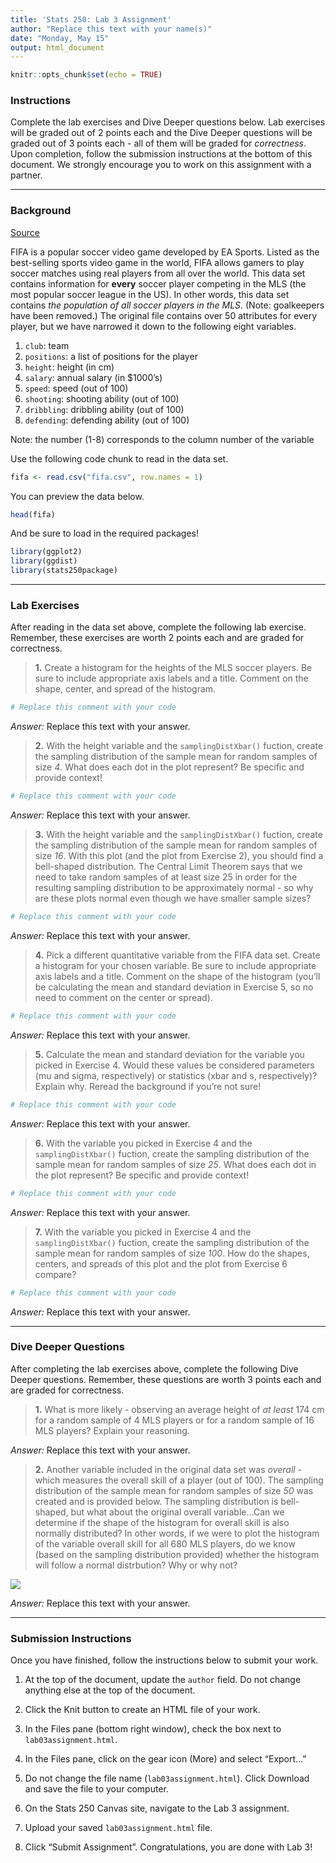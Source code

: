 ```yaml
---
title: 'Stats 250: Lab 3 Assignment'
author: "Replace this text with your name(s)"
date: "Monday, May 15"
output: html_document
---
```


```r
knitr::opts_chunk$set(echo = TRUE)
```


### Instructions

Complete the lab exercises and Dive Deeper questions below. Lab exercises will be graded out of 2 points each and the Dive Deeper questions will be graded out of 3 points each - all of them will be graded for *correctness*. Upon completion, follow the submission instructions at the bottom of this document. We strongly encourage you to work on this assignment with a partner. 

***

### Background

[Source](https://www.kaggle.com/datasets/stefanoleone992/fifa-22-complete-player-dataset)

FIFA is a popular soccer video game developed by EA Sports. Listed as the best-selling sports video game in the world, FIFA allows gamers to play soccer matches using real players from all over the world. This data set contains information for **every** soccer player competing in the MLS (the most popular soccer league in the US). In other words, this data set contains *the population of all soccer players in the MLS*. (Note: goalkeepers have been removed.) The original file contains over 50 attributes for every player, but we have narrowed it down to the following eight variables.  

1. `club`: team
2. `positions`: a list of positions for the player
3. `height`: height (in cm)
4. `salary`: annual salary (in $1000's)
5. `speed`: speed (out of 100)
6. `shooting`: shooting ability (out of 100)
7. `dribbling`: dribbling ability (out of 100)
8. `defending`: defending ability (out of 100)

Note: the number (1-8) corresponds to the column number of the variable


Use the following code chunk to read in the data set. 

```r
fifa <- read.csv("fifa.csv", row.names = 1)
```

You can preview the data below.

```r
head(fifa)
```

And be sure to load in the required packages!

```r
library(ggplot2)
library(ggdist)
library(stats250package)
```


***


### Lab Exercises

After reading in the data set above, complete the following lab exercise. Remember, these exercises are worth 2 points each and are graded for correctness.

> **1.** Create a histogram for the heights of the MLS soccer players. Be sure to include appropriate axis labels and a title. Comment on the shape, center, and spread of the histogram.

```r
# Replace this comment with your code

```

*Answer:* Replace this text with your answer.



> **2.** With the height variable and the `samplingDistXbar()` fuction, create the sampling distribution of the sample mean for random samples of size *4*. What does each dot in the plot represent? Be specific and provide context!

```r
# Replace this comment with your code

```

*Answer:* Replace this text with your answer.



> **3.** With the height variable and the `samplingDistXbar()` fuction, create the sampling distribution of the sample mean for random samples of size *16*. With this plot (and the plot from Exercise 2), you should find a bell-shaped distribution. The Central Limit Theorem says that we need to take random samples of at least size 25 in order for the resulting sampling distribution to be approximately normal - so why are these plots normal even though we have smaller sample sizes? 

```r
# Replace this comment with your code

```

*Answer:* Replace this text with your answer. 



> **4.** Pick a different quantitative variable from the FIFA data set. Create a histogram for your chosen variable. Be sure to include appropriate axis labels and a title. Comment on the shape of the histogram (you'll be calculating the mean and standard deviation in Exercise 5, so no need to comment on the center or spread).

```r
# Replace this comment with your code

```

*Answer:* Replace this text with your answer.



> **5.**  Calculate the mean and standard deviation for the variable you picked in Exercise 4. Would these values be considered parameters (mu and sigma, respectively) or statistics (xbar and s, respectively)? Explain why. Reread the background if you're not sure! 

```r
# Replace this comment with your code

```

*Answer:* Replace this text with your answer.



> **6.** With the variable you picked in Exercise 4 and the `samplingDistXbar()` fuction, create the sampling distribution of the sample mean for random samples of size *25*. What does each dot in the plot represent? Be specific and provide context!

```r
# Replace this comment with your code

```

*Answer:* Replace this text with your answer.



> **7.** With the variable you picked in Exercise 4 and the `samplingDistXbar()` fuction, create the sampling distribution of the sample mean for random samples of size *100*. How do the shapes, centers, and spreads of this plot and the plot from Exercise 6 compare? 

```r
# Replace this comment with your code

```

*Answer:* Replace this text with your answer.


***


### Dive Deeper Questions

After completing the lab exercises above, complete the following Dive Deeper questions. Remember, these questions are worth 3 points each and are graded for correctness.

> **1.** What is more likely - observing an average height of *at least* 174 cm for a random sample of 4 MLS players or for a random sample of 16 MLS players? Explain your reasoning.

*Answer:* Replace this text with your answer.



> **2.** Another variable included in the original data set was *overall* - which measures the overall skill of a player (out of 100). The sampling distribution of the sample mean for random samples of size *50* was created and is provided below. The sampling distribution is bell-shaped, but what about the original overall variable...Can we determine if the shape of the histogram for overall skill is also normally distributed? In other words, if we were to plot the histogram of the variable overall skill for all 680 MLS players, do we know (based on the sampling distribution provided) whether the histogram will follow a normal distrbution? Why or why not?

![](images/samplingDistXbar_overall.jpeg)

*Answer:* Replace this text with your answer.


***

### Submission Instructions

Once you have finished, follow the instructions below to submit your work.

1. At the top of the document, update the `author` field. Do not change anything else at the top of the document.

2. Click the Knit button to create an HTML file of your work.

3. In the Files pane (bottom right window), check the box next to `lab03assignment.html`. 

4. In the Files pane, click on the gear icon (More) and select "Export..."  

5. Do not change the file name (`lab03assignment.html`). Click Download and save the file to your computer. 

6. On the Stats 250 Canvas site, navigate to the Lab 3 assignment. 

7. Upload your saved `lab03assignment.html` file. 

8. Click "Submit Assignment". Congratulations, you are done with Lab 3!



